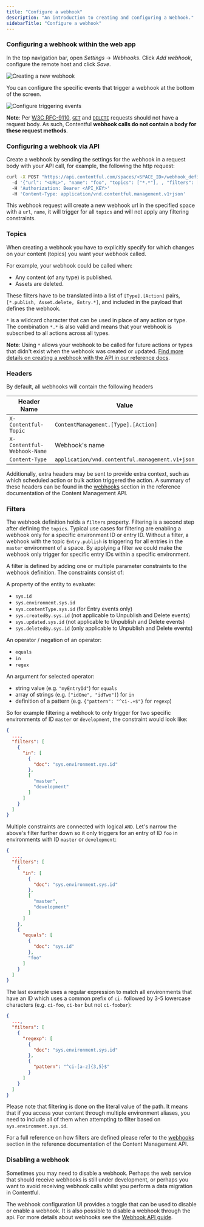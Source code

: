 ```yaml
---
title: "Configure a webhook"
description: "An introduction to creating and configuring a Webhook."
sidebarTitle: "Configure a webhook"
---
```


### Configuring a webhook within the web app

In the top navigation bar, open _Settings_ → _Webhooks_. Click _Add webhook_, configure the remote host and click _Save_.

![Creating a new webhook](/images/webhook-new-webhook.png)

You can configure the specific events that trigger a webhook at the bottom of the screen.

![Configure triggering events](/images/webhook-events.png)

<div class="note">
<strong>Note</strong>: Per <a href="https://www.rfc-editor.org/rfc/rfc9110.html#name-method-definitions">W3C RFC-9110</a>, <code><a href="https://developer.mozilla.org/en-US/docs/Web/HTTP/Reference/Methods/GET">GET</a></code> and <code><a href="https://developer.mozilla.org/en-US/docs/Web/HTTP/Reference/Methods/DELETE">DELETE</a></code> requests should not have a request body. As such, Contentful <strong>webhook calls do not contain a body for these request methods</strong>.
</div>

### Configuring a webhook via API

Create a webhook by sending the settings for the webhook in a request body with your API call, for example, the following the http request:

```bash create a webhook lines 
curl -X POST "https://api.contentful.com/spaces/<SPACE_ID>/webhook_definitions"
  -d '{"url": "<URL>", "name": "foo", "topics": ["*.*"], , "filters": []}'
  -H 'Authorization: Bearer <API_KEY>'
  -H 'Content-Type: application/vnd.contentful.management.v1+json'
```

This webhook request will create a new webhook url in the specified space with a `url`, `name`, it will trigger for all `topics` and will not apply any filtering constraints.

### Topics

When creating a webhook you have to explicitly specify for which changes on your content (topics) you want your webhook called.

For example, your webhook could be called when:

- Any content (of any type) is published.
- Assets are deleted.

These filters have to be translated into a list of `[Type].[Action]` pairs, `[*.publish, Asset.delete, Entry.*]`, and included in the payload that defines the webhook.

`*` is a wildcard character that can be used in place of any action or type. The combination `*.*` is also valid and means that your webhook is subscribed to all actions across all types.

<div class="note">
<strong>Note</strong>: Using <code>*</code> allows your webhook to be called for future actions or types that didn't exist when the webhook was created or updated.
<a href="/developers/docs/references/content-management-api/#/reference/search-parameters/create-a-webhook">Find more details on creating a webhook with the API in our reference docs</a>.
</div>

### Headers

By default, all webhooks will contain the following headers

| Header Name                 | Value                                           |
| --------------------------- | ----------------------------------------------- |
| `X-Contentful-Topic`        | `ContentManagement.[Type].[Action]`             |
| `X-Contentful-Webhook-Name` | Webhook's name                                  |
| `Content-Type`              | `application/vnd.contentful.management.v1+json` |

Additionally, extra headers may be sent to provide extra context, such as which scheduled action or bulk action triggered the action. A summary of these headers can be found in the [webhooks](/developers/docs/references/content-management-api/#headers) section in the reference documentation of the Content Management API.

### Filters

The webhook definition holds a `filters` property. Filtering is a second step after defining the `topics`. Typical use cases for filtering are enabling a webhook only for a specific environment ID or entry ID. Without a filter, a webhook with the topic `Entry.publish` is triggering for all entries in the `master` environment of a space. By applying a filter we could make the webhook only trigger for specific entry IDs within a specific environment.

A filter is defined by adding one or multiple parameter constraints to the webhook definition. The constraints consist of:

A property of the entity to evaluate:

- `sys.id`
- `sys.environment.sys.id`
- `sys.contentType.sys.id` (for Entry events only)
- `sys.createdBy.sys.id` (not applicable to Unpublish and Delete events)
- `sys.updated.sys.id` (not applicable to Unpublish and Delete events)
- `sys.deletedBy.sys.id` (only applicable to Unpublish and Delete events)

An operator / negation of an operator:

- `equals`
- `in`
- `regex`

An argument for selected operator:

- string value (e.g. `"myEntryId"`) for `equals`
- array of strings (e.g. `["idOne", "idTwo"]`) for `in`
- definition of a pattern (e.g. `{"pattern": "^ci-.+$"}` for `regexp`)

So for example filtering a webhook to only trigger for two specific environments of ID `master` or `development`, the constraint would look like:

```json
{
  ...,
  "filters": [
    {
      "in": [
        {
          "doc": "sys.environment.sys.id"
        },
        [
          "master",
          "development"
        ]
      ]
    }
  ]
}
```

Multiple constraints are connected with logical `AND`. Let's narrow the above's filter further down so it only triggers for an entry of ID `foo` in environments with ID `master` or `development`:

```json
{
  ...,
  "filters": [
    {
      "in": [
        {
          "doc": "sys.environment.sys.id"
        },
        [
          "master",
          "development"
        ]
      ]
    },
    {
      "equals": [
        {
          "doc": "sys.id"
        },
        "foo"
      ]
    }
  ]
}
```

The last example uses a regular expression to match all environments that have an ID which uses a common prefix of `ci-` followed by 3-5 lowercase characters (e.g. `ci-foo`, `ci-bar` but not `ci-foobar`):

```json
{
  ...,
  "filters": [
    {
      "regexp": [
        {
          "doc": "sys.environment.sys.id"
        },
        {
          "pattern": "^ci-[a-z]{3,5}$"
        }
      ]
    }
  ]
}
```

Please note that filtering is done on the literal value of the path. It means that if you access your content through multiple environment aliases, you need to include all of them when attempting to filter based on `sys.environment.sys.id`.

For a full reference on how filters are defined please refer to the [webhooks](/developers/docs/references/content-management-api/#filtering-webhook-calls) section in the reference documentation of the Content Management API.

### Disabling a webhook

Sometimes you may need to disable a webhook. Perhaps the web service that should receive webhooks is still under development, or perhaps you want to avoid receiving webhook calls whilst you perform a data migration in Contentful.

The webhook configuration UI provides a toggle that can be used to disable or enable a webhook. It is also possible to disable a webhook through the api. For more details about webhooks see the [Webhook API guide](/developers/docs/references/content-management-api/#/reference/webhooks).